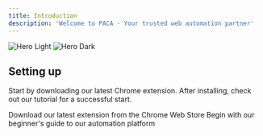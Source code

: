 ```yaml
---
title: Introduction
description: 'Welcome to PACA - Your trusted web automation partner'
---
```



<img
  className="block dark:hidden"
  src="/images/hero-light.svg"
  alt="Hero Light"
/>
<img
  className="hidden dark:block"
  src="/images/hero-dark.svg"
  alt="Hero Dark"
/>

## Setting up

Start by downloading our latest Chrome extension. After installing, check out our tutorial for a successful start.

<CardGroup cols={2}>
  <Card
    title="Install here"
    icon="download"
    href="https://chromewebstore.google.com/detail/paca-gpt-powered-web-scra/gpnieenphjbjcpcdnjhnipckcldebjdf?ref=mintlify"
  >
    Download our latest extension from the Chrome Web Store
  </Card>
  <Card
    title="Start with the tutorial"
    icon="book"
    href="https://paca.mintlify.com/support"
  >
    Begin with our beginner's guide to our automation platform
  </Card>
</CardGroup>

